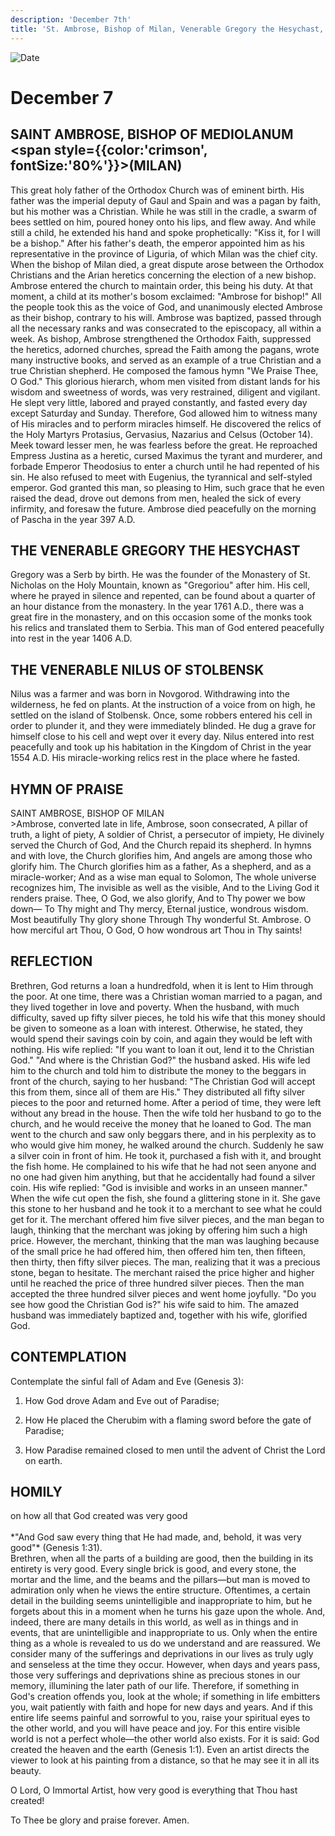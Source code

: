 ```yaml
---
description: 'December 7th'
title: 'St. Ambrose, Bishop of Milan, Venerable Gregory the Hesychast, Venerable Nilus of Stolbensk'
---
```


<CustomPaginator />
<RunningHead />

<Image src="/title-imprint.png" height={68} width={50} alt="Date" className="title-imprint"/>

# <div id="date">December <Image className="four-dot" src="/four-dot.png" height={15} width={15} alt="" />7</div>

## SAINT AMBROSE, BISHOP OF MEDIOLANUM <br /><span style={{color:'crimson', fontSize:'80%'}}>(MILAN)</span>

This great holy father of the Orthodox Church was of eminent birth. His father was the imperial deputy of Gaul and Spain and was a pagan by faith, but his mother was a Christian. While he was still in the cradle, a swarm of bees settled on him, poured honey onto his lips, and flew away. And while still a child, he extended his hand and spoke prophetically: "Kiss it, for I will be a bishop." After his father's death, the emperor appointed him as his representative in the province of Liguria, of which Milan was the chief city. When the bishop of Milan died, a great dispute arose between the Orthodox Christians and the Arian heretics concerning the election of a new bishop. Ambrose entered the church to maintain order, this being his duty. At that moment, a child at its mother's bosom exclaimed: "Ambrose for bishop!" All the people took this as the voice of God, and unanimously elected Ambrose as their bishop, contrary to his will. Ambrose was baptized, passed through all the necessary ranks and was consecrated to the episcopacy, all within a week. As bishop, Ambrose strengthened the Orthodox Faith, suppressed the heretics, adorned churches, spread the Faith among the pagans, wrote many instructive books, and served as an example of a true Christian and a true Christian shepherd. He composed the famous hymn "We Praise Thee, O God." This glorious hierarch, whom men visited from distant lands for his wisdom and sweetness of words, was very restrained, diligent and vigilant. He slept very little, labored and prayed constantly, and fasted every day except Saturday and Sunday. Therefore, God allowed him to witness many of His miracles and to perform miracles himself. He discovered the relics of the Holy Martyrs Protasius, Gervasius, Nazarius and Celsus (October 14). Meek toward lesser men, he was fearless before the great. He reproached Empress Justina as a heretic, cursed Maximus the tyrant and murderer, and forbade Emperor Theodosius to enter a church until he had repented of his sin. He also refused to meet with Eugenius, the tyrannical and self-styled emperor. God granted this man, so pleasing to Him, such grace that he even raised the dead, drove out demons from men, healed the sick of every infirmity, and foresaw the future. Ambrose died peacefully on the morning of Pascha in the year 397 A.D.

## THE VENERABLE GREGORY THE HESYCHAST

Gregory was a Serb by birth. He was the founder of the Monastery of St. Nicholas on the Holy Mountain, known as "Gregoriou" after him. His cell, where he prayed in silence and repented, can be found about a quarter of an hour distance from the monastery. In the year 1761 A.D., there was a great fire in the monastery, and on this occasion some of the monks took his relics and translated them to Serbia. This man of God entered peacefully into rest in the year 1406 A.D.

## THE VENERABLE NILUS OF STOLBENSK

Nilus was a farmer and was born in Novgorod. Withdrawing into the wilderness, he fed on plants. At the instruction of a voice from on high, he settled on the island of Stolbensk. Once, some robbers entered his cell in order to plunder it, and they were immediately blinded. He dug a grave for himself close to his cell and wept over it every day. Nilus entered into rest peacefully and took up his habitation in the Kingdom of Christ in the year 1554 A.D. His miracle-working relics rest in the place where he fasted.


## HYMN OF PRAISE
<div style={{textAlign:'center', color:'crimson', fontWeight:'bold'}}>
SAINT AMBROSE, BISHOP OF MILAN
</div>
>Ambrose, converted late in life,  
Ambrose, soon consecrated,  
A pillar of truth, a light of piety,  
A soldier of Christ, a persecutor of impiety,  
He divinely served the Church of God,  
And the Church repaid its shepherd.  
In hymns and with love, the Church glorifies him,  
And angels are among those who glorify him.  
The Church glorifies him as a father,  
As a shepherd, and as a miracle-worker;  
And as a wise man equal to Solomon,  
The whole universe recognizes him,  
The invisible as well as the visible,  
And to the Living God it renders praise.  
Thee, O God, we also glorify,  
And to Thy power we bow down—  
To Thy might and Thy mercy,  
Eternal justice, wondrous wisdom.  
Most beautifully Thy glory shone  
Through Thy wonderful St. Ambrose.  
O how merciful art Thou, O God,  
O how wondrous art Thou in Thy saints!  


## REFLECTION

Brethren, God returns a loan a hundredfold, when it is lent to Him through the poor. At one time, there was a Christian woman married to a pagan, and they lived together in love and poverty. When the husband, with much difficulty, saved up fifty silver pieces, he told his wife that this money should be given to someone as a loan with interest. Otherwise, he stated, they would spend their savings coin by coin, and again they would be left with nothing. His wife replied: "If you want to loan it out, lend it to the Christian God." "And where is the Christian God?" the husband asked. His wife led him to the church and told him to distribute the money to the beggars in front of the church, saying to her husband: "The Christian God will accept this from them, since all of them are His." They distributed all fifty silver pieces to the poor and returned home. After a period of time, they were left without any bread in the house. Then the wife told her husband to go to the church, and he would receive the money that he loaned to God. The man went to the church and saw only beggars there, and in his perplexity as to who would give him money, he walked around the church. Suddenly he saw a silver coin in front of him. He took it, purchased a fish with it, and brought the fish home. He complained to his wife that he had not seen anyone and no one had given him anything, but that he accidentally had found a silver coin. His wife replied: "God is invisible and works in an unseen manner." When the wife cut open the fish, she found a glittering stone in it. She gave this stone to her husband and he took it to a merchant to see what he could get for it. The merchant offered him five silver pieces, and the man began to laugh, thinking that the merchant was joking by offering him such a high price. However, the merchant, thinking that the man was laughing because of the small price he had offered him, then offered him ten, then fifteen, then thirty, then fifty silver pieces. The man, realizing that it was a precious stone, began to hesitate. The merchant raised the price higher and higher until he reached the price of three hundred silver pieces. Then the man accepted the three hundred silver pieces and went home joyfully. "Do you see how good the Christian God is?" his wife said to him. The amazed husband was immediately baptized and, together with his wife, glorified God.


## CONTEMPLATION

Contemplate the sinful fall of Adam and Eve (Genesis 3):

1. How God drove Adam and Eve out of Paradise;

2. How He placed the Cherubim with a flaming sword before the gate of Paradise;

3. How Paradise remained closed to men until the advent of Christ the Lord on earth.


## HOMILY
<div style={{textAlign:'center', color:'crimson', fontWeight:'bold'}}>
on how all that God created was very good
</div>
<br />
<div style={{textAlign:'right'}}>
*"And God saw every thing that He had made, and, behold, it was very good"* (Genesis 1:31).
</div>
Brethren, when all the parts of a building are good, then the building in its entirety is very good. Every single brick is good, and every stone, the mortar and the lime, and the beams and the pillars—but man is moved to admiration only when he views the entire structure. Oftentimes, a certain detail in the building seems unintelligible and inappropriate to him, but he forgets about this in a moment when he turns his gaze upon the whole. And, indeed, there are many details in this world, as well as in things and in events, that are unintelligible and inappropriate to us. Only when the entire thing as a whole is revealed to us do we understand and are reassured. We consider many of the sufferings and deprivations in our lives as truly ugly and senseless at the time they occur. However, when days and years pass, those very sufferings and deprivations shine as precious stones in our memory, illumining the later path of our life. Therefore, if something in God's creation offends you, look at the whole; if something in life embitters you, wait patiently with faith and hope for new days and years. And if this entire life seems painful and sorrowful to you, raise your spiritual eyes to the other world, and you will have peace and joy. For this entire visible world is not a perfect whole—the other world also exists. For it is said: God created the heaven and the earth (Genesis 1:1). Even an artist directs the viewer to look at his painting from a distance, so that he may see it in all its beauty.

O Lord, O Immortal Artist, how very good is everything that Thou hast created!

To Thee be glory and praise forever. Amen.

